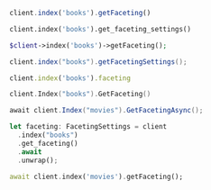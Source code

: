 <CodeGroup>

```javascript JS
client.index('books').getFaceting()
```

```python Python
client.index('books').get_faceting_settings()
```

```php PHP
$client->index('books')->getFaceting();
```

```java Java
client.index("books").getFacetingSettings();
```

```ruby Ruby
client.index('books').faceting
```

```go Go
client.Index("books").GetFaceting()
```

```csharp C#
await client.Index("movies").GetFacetingAsync();
```

```rust Rust
let faceting: FacetingSettings = client
  .index("books")
  .get_faceting()
  .await
  .unwrap();
```

```dart Dart
await client.index('movies').getFaceting();
```
</CodeGroup>